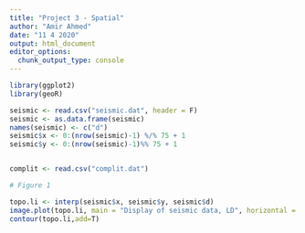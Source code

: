 ```yaml
---
title: "Project 3 - Spatial"
author: "Amir Ahmed"
date: "11 4 2020"
output: html_document
editor_options: 
  chunk_output_type: console
---
```


```r
library(ggplot2)
library(geoR)
```


```r
seismic <- read.csv("seismic.dat", header = F)
seismic <- as.data.frame(seismic)
names(seismic) <- c("d")
seismic$x <- 0:(nrow(seismic)-1) %/% 75 + 1
seismic$y <- 0:(nrow(seismic)-1)%% 75 + 1


complit <- read.csv("complit.dat")

```


```r
# Figure 1

topo.li <- interp(seismic$x, seismic$y, seismic$d)
image.plot(topo.li, main = "Display of seismic data, LD", horizontal = T, legend.lab = "d")
contour(topo.li,add=T)

```

